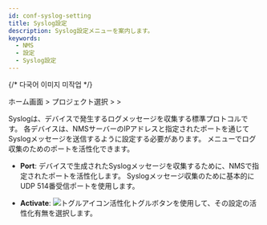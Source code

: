 ```yaml
---
id: conf-syslog-setting
title: Syslog設定
description: Syslog設定メニューを案内します。
keywords:
  - NMS
  - 設定
  - Syslog設定
---
```


{/* 다국어 이미지 미작업 */}

ホーム画面 &gt; プロジェクト選択 &gt; <Cmdname sid="side_setting" className="uitext" /> &gt; <Cmdname sid="side_syslogSetting" className="uitext" />

Syslogは、デバイスで発生するログメッセージを収集する標準プロトコルです。 各デバイスは、NMSサーバーのIPアドレスと指定されたポートを通じてSyslogメッセージを送信するように設定する必要があります。 <Cmdname sid="side_syslogSetting" className="uitext" />メニューでログ収集のためのポートを活性化できます。 

<ImgLang img="nms-conf-syslog-st.png" desc="Sylog Setting" />

- **Port**: デバイスで生成されたSyslogメッセージを収集するために、NMSで指定されたポートを活性化します。 Syslogメッセージ収集のために基本的にUDP 514番受信ポートを使用します。

- **Activate**: ![トグルアイコン](/img/ic-toggle-on.svg)活性化トグルボタンを使用して、その設定の活性化有無を選択します。 

